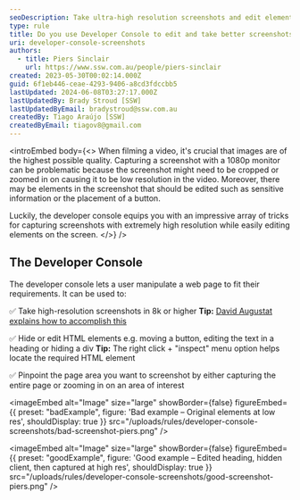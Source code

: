 ```yaml
---
seoDescription: Take ultra-high resolution screenshots and edit elements on screen using the developer console to enhance video quality.
type: rule
title: Do you use Developer Console to edit and take better screenshots?
uri: developer-console-screenshots
authors:
  - title: Piers Sinclair
    url: https://www.ssw.com.au/people/piers-sinclair
created: 2023-05-30T00:02:14.000Z
guid: 6f1eb446-ceae-4293-9406-a8cd3fdccbb5
lastUpdated: 2024-06-08T03:27:17.000Z
lastUpdatedBy: Brady Stroud [SSW]
lastUpdatedByEmail: bradystroud@ssw.com.au
createdBy: Tiago Araújo [SSW]
createdByEmail: tiagov8@gmail.com
---
```


<introEmbed
  body={<>
When filming a video, it's crucial that images are of the highest possible quality. Capturing a screenshot with a 1080p monitor can be problematic because the screenshot might need to be cropped or zoomed in on causing it to be low resolution in the video. Moreover, there may be elements in the screenshot that should be edited such as sensitive information or the placement of a button.

Luckily, the developer console equips you with an impressive array of tricks for capturing screenshots with extremely high resolution while easily editing elements on the screen.
  </>}
/>
## The Developer Console

The developer console lets a user manipulate a web page to fit their requirements. It can be used to:

✅ Take high-resolution screenshots in 8k or higher
 **Tip:** [David Augustat explains how to accomplish this](https://davidaugustat.com/web/take-ultra-high-resolution-screenshots-in-chrome)

✅ Hide or edit HTML elements e.g. moving a button, editing the text in a heading or hiding a div
 **Tip:** The right click + "inspect" menu option helps locate the required HTML element

✅ Pinpoint the page area you want to screenshot by either capturing the entire page or zooming in on an area of interest

<imageEmbed
  alt="Image"
  size="large"
  showBorder={false}
  figureEmbed={{
    preset: "badExample",
    figure: 'Bad example – Original elements at low res',
    shouldDisplay: true
  }}
  src="/uploads/rules/developer-console-screenshots/bad-screenshot-piers.png"
/>

<imageEmbed
  alt="Image"
  size="large"
  showBorder={false}
  figureEmbed={{
    preset: "goodExample",
    figure: 'Good example – Edited heading, hidden client, then captured at high res',
    shouldDisplay: true
  }}
  src="/uploads/rules/developer-console-screenshots/good-screenshot-piers.png"
/>
